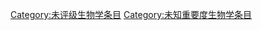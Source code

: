 {{empty category}}

[[Category:未评级生物学条目|Category:未评级生物学条目]]
[[Category:未知重要度生物学条目|Category:未知重要度生物学条目]]